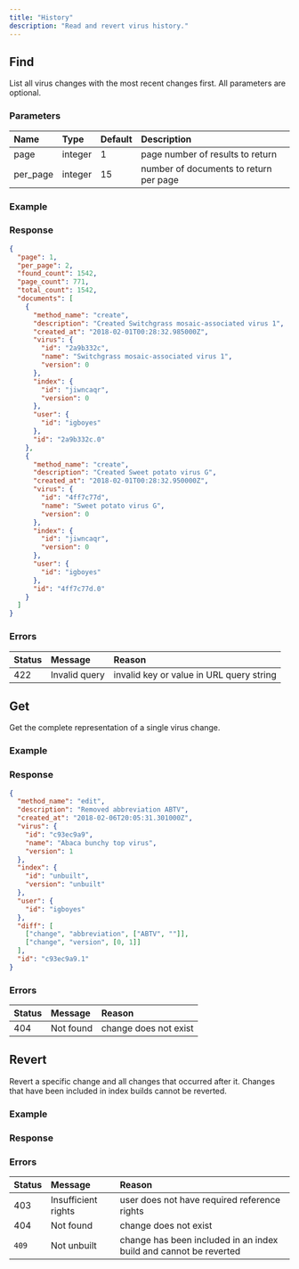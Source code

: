 ```yaml
---
title: "History"
description: "Read and revert virus history."
---
```



## Find

List all virus changes with the most recent changes first. All parameters are optional.

<Endpoint method="GET" path="/api/history" />

### Parameters

| Name     | Type    | Default | Description                            |
| :------- | :------ | :------ | :------------------------------------- |
| page     | integer | 1       | page number of results to return       |
| per_page | integer | 15      | number of documents to return per page |

### Example

<Request method="GET" method="/api/history?page=1&per_page=2" />

### Response

<Response status="200 OK">

```json
{
  "page": 1,
  "per_page": 2,
  "found_count": 1542,
  "page_count": 771,
  "total_count": 1542,
  "documents": [
    {
      "method_name": "create",
      "description": "Created Switchgrass mosaic-associated virus 1",
      "created_at": "2018-02-01T00:28:32.985000Z",
      "virus": {
        "id": "2a9b332c",
        "name": "Switchgrass mosaic-associated virus 1",
        "version": 0
      },
      "index": {
        "id": "jiwncaqr",
        "version": 0
      },
      "user": {
        "id": "igboyes"
      },
      "id": "2a9b332c.0"
    },
    {
      "method_name": "create",
      "description": "Created Sweet potato virus G",
      "created_at": "2018-02-01T00:28:32.950000Z",
      "virus": {
        "id": "4ff7c77d",
        "name": "Sweet potato virus G",
        "version": 0
      },
      "index": {
        "id": "jiwncaqr",
        "version": 0
      },
      "user": {
        "id": "igboyes"
      },
      "id": "4ff7c77d.0"
    }
  ]
}
```

</Response>

### Errors

| Status | Message       | Reason                                   |
| :----- | :------------ | :--------------------------------------- |
| 422    | Invalid query | invalid key or value in URL query string |

## Get

Get the complete representation of a single virus change.

<Endpoint method="GET" path="/api/history/:id" />

### Example

<Request method="GET" path="/api/history/c93ec9a9.1" />

### Response

<Response status="200 OK">

```json
{
  "method_name": "edit",
  "description": "Removed abbreviation ABTV",
  "created_at": "2018-02-06T20:05:31.301000Z",
  "virus": {
    "id": "c93ec9a9",
    "name": "Abaca bunchy top virus",
    "version": 1
  },
  "index": {
    "id": "unbuilt",
    "version": "unbuilt"
  },
  "user": {
    "id": "igboyes"
  },
  "diff": [
    ["change", "abbreviation", ["ABTV", ""]],
    ["change", "version", [0, 1]]
  ],
  "id": "c93ec9a9.1"
}
```

</Response>

### Errors

| Status | Message   | Reason                |
| :----- | :-------- | :-------------------- |
| 404    | Not found | change does not exist |

## Revert

<Permission name="modify_otu" resource="reference" />

Revert a specific change and all changes that occurred after it. Changes that have been included in index builds cannot be reverted.

<Endpoint method="DELETE" path="/api/history/:id" />

### Example

<Request method="DELETE" path="/api/history/c93ec9a9.1" />

### Response

<Response status="204 No Content" />

### Errors

| Status | Message             | Reason                                                            |
| :----- | :------------------ | :---------------------------------------------------------------- |
| 403    | Insufficient rights | user does not have required reference rights                      |
| 404    | Not found           | change does not exist                                             |
| `409`  | Not unbuilt         | change has been included in an index build and cannot be reverted |
